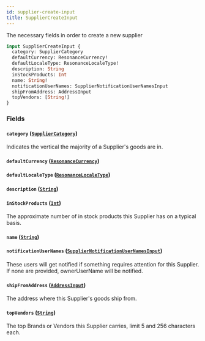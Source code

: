 ```yaml
---
id: supplier-create-input
title: SupplierCreateInput
---
```



The necessary fields in order to create a new supplier


```graphql
input SupplierCreateInput {
  category: SupplierCategory
  defaultCurrency: ResonanceCurrency!
  defaultLocaleType: ResonanceLocaleType!
  description: String
  inStockProducts: Int
  name: String!
  notificationUserNames: SupplierNotificationUserNamesInput
  shipFromAddress: AddressInput
  topVendors: [String!]
}
```


### Fields

#### `category` ([`SupplierCategory`](/developers/supplier-apis/supply-api/graphql/reference/enums/supplier-category))

Indicates the vertical the majority of a Supplier's goods are in.


#### `defaultCurrency` ([`ResonanceCurrency`](/developers/supplier-apis/supply-api/graphql/reference/enums/resonance-currency))




#### `defaultLocaleType` ([`ResonanceLocaleType`](/developers/supplier-apis/supply-api/graphql/reference/enums/resonance-locale-type))




#### `description` ([`String`](/developers/supplier-apis/supply-api/graphql/reference/scalars/string))




#### `inStockProducts` ([`Int`](/developers/supplier-apis/supply-api/graphql/reference/scalars/int))

The approximate number of in stock products this Supplier has on a typical basis.


#### `name` ([`String`](/developers/supplier-apis/supply-api/graphql/reference/scalars/string))




#### `notificationUserNames` ([`SupplierNotificationUserNamesInput`](/developers/supplier-apis/supply-api/graphql/reference/inputs/supplier-notification-user-names-input))

These users will get notified if something requires attention for this Supplier.
If none are provided, ownerUserName will be notified.


#### `shipFromAddress` ([`AddressInput`](/developers/supplier-apis/supply-api/graphql/reference/inputs/address-input))

The address where this Supplier's goods ship from.


#### `topVendors` ([`String`](/developers/supplier-apis/supply-api/graphql/reference/scalars/string))

The top Brands or Vendors this Supplier carries, limit 5 and 256 characters each.




